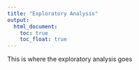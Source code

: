 ```yaml
---
title: "Exploratory Analysis"
output: 
  html_document:
    toc: true
    toc_float: true
---
```


This is where the exploratory analysis goes